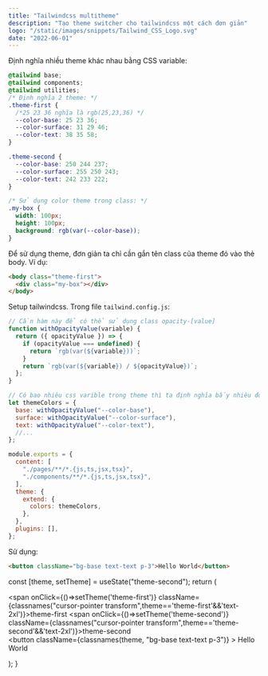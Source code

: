 ---
title: "Tailwindcss multitheme"
description: "Tạo theme switcher cho tailwindcss một cách đơn giản"
logo: "/static/images/snippets/Tailwind_CSS_Logo.svg"
date: "2022-06-01"
---

Định nghĩa nhiều theme khác nhau bằng CSS variable:

```css
@tailwind base;
@tailwind components;
@tailwind utilities;
/* Định nghĩa 2 theme: */
.theme-first {
  /*25 23 36 nghĩa là rgb(25,23,36) */
  --color-base: 25 23 36;
  --color-surface: 31 29 46;
  --color-text: 38 35 58;
}

.theme-second {
  --color-base: 250 244 237;
  --color-surface: 255 250 243;
  --color-text: 242 233 222;
}

/* Sử dụng color theme trong class: */
.my-box {
  width: 100px;
  height: 100px;
  background: rgb(var(--color-base));
}
```

Để sử dụng theme, đơn giản ta chỉ cần gắn tên class của theme đó vào thẻ body. Ví dụ:

```html
<body class="theme-first">
  <div class="my-box"></div>
</body>
```

Setup tailwindcss. Trong file `tailwind.config.js`:

```js
// Cần hàm này để có thể sử dụng class opacity-[value]
function withOpacityValue(variable) {
  return ({ opacityValue }) => {
    if (opacityValue === undefined) {
      return `rgb(var(${variable}))`;
    }
    return `rgb(var(${variable}) / ${opacityValue})`;
  };
}

// Có bao nhiêu css varible trong theme thì ta định nghĩa bấy nhiêu đó:
let themeColors = {
  base: withOpacityValue("--color-base"),
  surface: withOpacityValue("--color-surface"),
  text: withOpacityValue("--color-text"),
  //...
};

module.exports = {
  content: [
    "./pages/**/*.{js,ts,jsx,tsx}",
    "./components/**/*.{js,ts,jsx,tsx}",
  ],
  theme: {
    extend: {
      colors: themeColors,
    },
  },
  plugins: [],
};
```

Sử dụng:

```html
<button className="bg-base text-text p-3">Hello World</button>
```

  const [theme, setTheme] = useState("theme-second");
  return (
    <div className="w-full h-56 gap-5 bg-overlay flex-col flex justify-center items-center">
      <div className="space-x-5">
        <span onClick={()=>setTheme('theme-first')} className={classnames("cursor-pointer transform",theme=='theme-first'&&'text-2xl')}>theme-first</span>
        <span onClick={()=>setTheme('theme-second')} className={classnames("cursor-pointer transform",theme=='theme-second'&&'text-2xl')}>theme-second</span>
      </div>
      <button
        className={classnames(theme, "bg-base text-text p-3")}
      >
        Hello World
      </button>
    </div>

);
}

<MyBtn />
